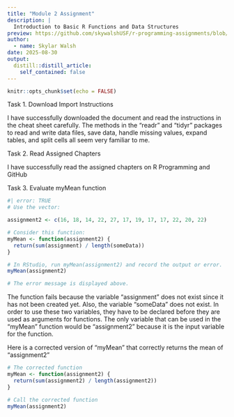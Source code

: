 ```yaml
---
title: "Module 2 Assignment"
description: |
  Introduction to Basic R Functions and Data Structures
preview: https://github.com/skywalshUSF/r-programming-assignments/blob/main/_posts/2025-08-30-module-2-assignment/error2.jpg?raw=true
author:
  - name: Skylar Walsh
date: 2025-08-30
output:
  distill::distill_article:
    self_contained: false
---
```


```r
knitr::opts_chunk$set(echo = FALSE)
```

Task 1. Download Import Instructions

I have successfully downloaded the document and read the instructions in the
cheat sheet carefully. The methods in the "readr" and "tidyr" packages to read
and write data files, save data, handle missing values, expand tables, and split
cells all seem very familiar to me.

Task 2. Read Assigned Chapters

I have successfully read the assigned chapters on R Programming and GitHub

Task 3. Evaluate myMean function

```r
#| error: TRUE
# Use the vector:

assignment2 <- c(16, 18, 14, 22, 27, 17, 19, 17, 17, 22, 20, 22)

# Consider this function:
myMean <- function(assignment2) {
  return(sum(assignment) / length(someData))
}

# In RStudio, run myMean(assignment2) and record the output or error.
myMean(assignment2)

# The error message is displayed above.
```

The function fails because the variable "assignment" does not exist since it has not been created yet. Also, the variable "someData" does not exist. In order to use these two variables, they have to be declared before they are used as arguments for functions. The only variable that can be used in the "myMean" function would be "assignment2" because it is the input variable for the function.

Here is a corrected version of "myMean" that correctly returns the mean of "assignment2"

```r
# The corrected function
myMean <- function(assignment2) {
  return(sum(assignment2) / length(assignment2))
}

# Call the corrected function
myMean(assignment2)

```

